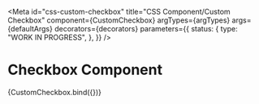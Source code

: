 <!-- @license CC0-1.0 -->


<Meta
  id="css-custom-checkbox"
  title="CSS Component/Custom Checkbox"
  component={CustomCheckbox}
  argTypes={argTypes}
  args={defaultArgs}
  decorators={decorators}
  parameters={{
    status: {
      type: "WORK IN PROGRESS",
    },
  }}
/>

# Checkbox Component

<Canvas>
  <Story name="Default" args={exampleArgs}>
    {CustomCheckbox.bind({})}
  </Story>
</Canvas>

<ArgsTable story="Default" />

